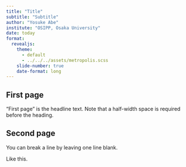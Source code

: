 ```yaml
---
title: "Title"
subtitle: "Subtitle"
author: "Yosuke Abe"
institute: "OSIPP, Osaka University"
date: today
format: 
  revealjs: 
    theme: 
      - default
      - ../../../assets/metropolis.scss
    slide-number: true
    date-format: long
---
```


## First page

"First page" is the headline text. Note that a half-width space is required before the heading.

## Second page

You can break a line by leaving one line blank.

Like this.
